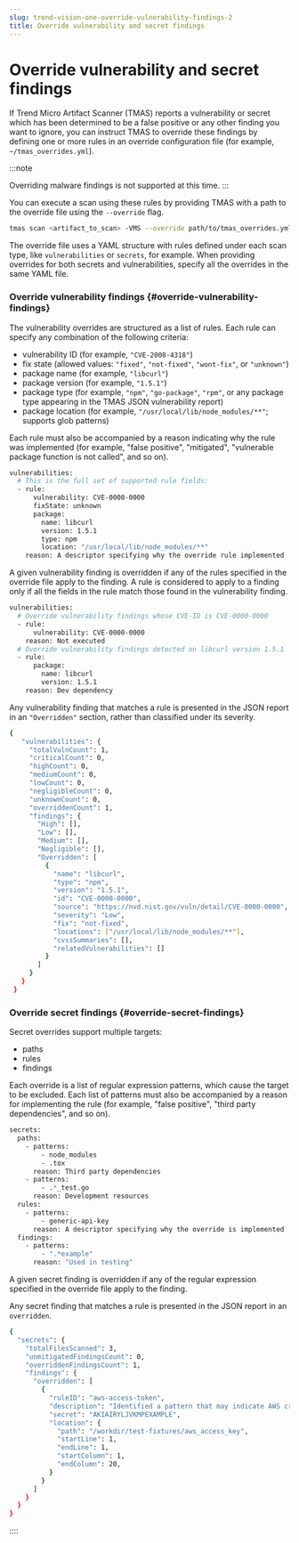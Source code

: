 ```yaml
---
slug: trend-vision-one-override-vulnerability-findings-2
title: Override vulnerability and secret findings
---
```

# Override vulnerability and secret findings

If Trend Micro Artifact Scanner (TMAS) reports a vulnerability or secret which has been determined to be a false positive or any other finding you want to ignore, you can instruct TMAS to override these findings by defining one or more rules in an override configuration file (for example, `~/tmas_overrides.yml`).

:::note

Overriding malware findings is not supported at this time.
:::

You can execute a scan using these rules by providing TMAS with a path to the override file using the `--override` flag.

```bash
tmas scan <artifact_to_scan> -VMS --override path/to/tmas_overrides.yml
```

The override file uses a YAML structure with rules defined under each scan type, like `vulnerabilities` or `secrets`, for example. When providing overrides for both secrets and vulnerabilities, specify all the overrides in the same YAML file.

### Override vulnerability findings {#override-vulnerability-findings}

The vulnerability overrides are structured as a list of rules. Each rule can specify any combination of the following criteria:

- vulnerability ID (for example, `"CVE-2008-4318"`)
- fix state (allowed values: `"fixed"`, `"not-fixed"`, `"wont-fix"`, or `"unknown"`)
- package name (for example, `"libcurl"`)
- package version (for example, `"1.5.1"`)
- package type (for example, `"npm"`, `"go-package"`, `"rpm"`, or any package type appearing in the TMAS JSON vulnerability report)
- package location (for example, `"/usr/local/lib/node_modules/**"`; supports glob patterns)

Each rule must also be accompanied by a reason indicating why the rule was implemented (for example, "false positive", "mitigated", "vulnerable package function is not called", and so on).

```bash
vulnerabilities:
  # This is the full set of supported rule fields:
  - rule:
      vulnerability: CVE-0000-0000
      fixState: unknown
      package:
        name: libcurl
        version: 1.5.1
        type: npm
        location: "/usr/local/lib/node_modules/**"
    reason: A descriptor specifying why the override rule implemented
```

A given vulnerability finding is overridden if any of the rules specified in the override file apply to the finding. A rule is considered to apply to a finding only if all the fields in the rule match those found in the vulnerability finding.

```bash
vulnerabilities:
  # Override vulnerability findings whose CVE-ID is CVE-0000-0000
  - rule:
      vulnerability: CVE-0000-0000
    reason: Not executed
  # Override vulnerability findings detected on libcurl version 1.5.1
  - rule:
      package:
        name: libcurl
        version: 1.5.1
    reason: Dev dependency
```

Any vulnerability finding that matches a rule is presented in the JSON report in an `"Overridden"` section, rather than classified under its severity.

```bash
{
   "vulnerabilities": {
     "totalVulnCount": 1,
     "criticalCount": 0,
     "highCount": 0,
     "mediumCount": 0,
     "lowCount": 0,
     "negligibleCount": 0,
     "unknownCount": 0,
     "overriddenCount": 1,
     "findings": {
       "High": [],
       "Low": [],
       "Medium": [],
       "Negligible": [],
       "Overridden": [
         {
           "name": "libcurl",
           "type": "npm",
           "version": "1.5.1",
           "id": "CVE-0000-0000",
           "source": "https://nvd.nist.gov/vuln/detail/CVE-0000-0000",
           "severity": "Low",
           "fix": "not-fixed",
           "locations": ["/usr/local/lib/node_modules/**"],
           "cvssSummaries": [],
           "relatedVulnerabilities": []
         }
       ]
     }
   }
 }
```

### Override secret findings {#override-secret-findings}

Secret overrides support multiple targets:

- paths
- rules
- findings

Each override is a list of regular expression patterns, which cause the target to be excluded. Each list of patterns must also be accompanied by a reason for implementing the rule (for example, "false positive", "third party dependencies", and so on).

```bash
secrets:
  paths:
    - patterns:
        - node_modules
        - .tox
      reason: Third party dependencies
    - patterns:
        - .*_test.go
      reason: Development resources
  rules:
    - patterns:
        - generic-api-key
      reason: A descriptor specifying why the override is implemented
  findings:
    - patterns:
        - ".*example"
      reason: "Used in testing"
```

A given secret finding is overridden if any of the regular expression specified in the override file apply to the finding.

Any secret finding that matches a rule is presented in the JSON report in an `overridden`.

```bash
{
  "secrets": {
    "totalFilesScanned": 3,
    "unmitigatedFindingsCount": 0,
    "overriddenFindingsCount": 1,
    "findings": {
      "overridden": [
        {
          "ruleID": "aws-access-token",
          "description": "Identified a pattern that may indicate AWS credentials, risking unauthorized cloud resource access and data breaches on AWS platforms.",
          "secret": "AKIAIRYLJVKMPEXAMPLE",
          "location": {
            "path": "/workdir/test-fixtures/aws_access_key",
            "startLine": 1,
            "endLine": 1,
            "startColumn": 1,
            "endColumn": 20,
          }
        }
      ]
    }
  }
}
```
::::
